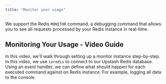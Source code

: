 ```yaml
---
title: "Monitor your usage"
---
```

We support the Redis `MONITOR` command, a debugging command that allows you to see all requests processed by your Redis instance in real-time.
## Monitoring Your Usage - Video Guide
In this video, we'll walk through setting up a monitor instance step-by-step.
In this video, we use `ioredis` to connect to our Upstash Redis database. Using an event handler, we can define what should happen for each executed command against on Redis instance. For example, logging all data to the console.